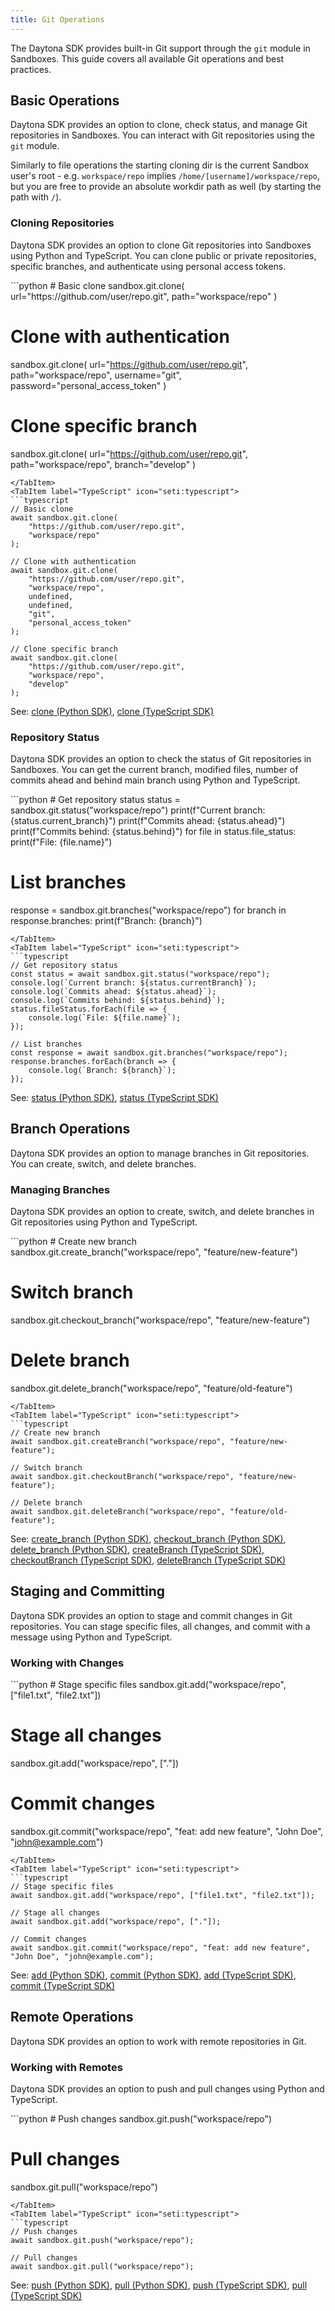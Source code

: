 ```yaml
---
title: Git Operations
---
```



The Daytona SDK provides built-in Git support through the `git` module in Sandboxes. This guide covers all available Git operations and best practices.

## Basic Operations

Daytona SDK provides an option to clone, check status, and manage Git repositories in Sandboxes. You can interact with Git repositories using the `git` module.

Similarly to file operations the starting cloning dir is the current Sandbox user's root - e.g. `workspace/repo` implies `/home/[username]/workspace/repo`, but you are free to provide an absolute workdir path as well (by starting the path with `/`).

### Cloning Repositories

Daytona SDK provides an option to clone Git repositories into Sandboxes using Python and TypeScript. You can clone public or private repositories, specific branches, and authenticate using personal access tokens.

<Tabs>
<TabItem label="Python" icon="seti:python">
```python
# Basic clone
sandbox.git.clone(
    url="https://github.com/user/repo.git",
    path="workspace/repo"
)

# Clone with authentication

sandbox.git.clone(
    url="https://github.com/user/repo.git",
    path="workspace/repo",
    username="git",
    password="personal_access_token"
)

# Clone specific branch

sandbox.git.clone(
    url="https://github.com/user/repo.git",
    path="workspace/repo",
    branch="develop"
)

```
</TabItem>
<TabItem label="TypeScript" icon="seti:typescript">
```typescript
// Basic clone
await sandbox.git.clone(
    "https://github.com/user/repo.git",
    "workspace/repo"
);

// Clone with authentication
await sandbox.git.clone(
    "https://github.com/user/repo.git",
    "workspace/repo",
    undefined,
    undefined,
    "git",
    "personal_access_token"
);

// Clone specific branch
await sandbox.git.clone(
    "https://github.com/user/repo.git",
    "workspace/repo",
    "develop"
);
```

</TabItem>
</Tabs>

See: [clone (Python SDK)](/docs/python-sdk/sync/git/#gitclone), [clone (TypeScript SDK)](/docs/typescript-sdk/git/#clone)

### Repository Status

Daytona SDK provides an option to check the status of Git repositories in Sandboxes. You can get the current branch, modified files, number of commits ahead and behind main branch using Python and TypeScript.

<Tabs>
<TabItem label="Python" icon="seti:python">
```python
# Get repository status
status = sandbox.git.status("workspace/repo")
print(f"Current branch: {status.current_branch}")
print(f"Commits ahead: {status.ahead}")
print(f"Commits behind: {status.behind}")
for file in status.file_status:
    print(f"File: {file.name}")

# List branches

response = sandbox.git.branches("workspace/repo")
for branch in response.branches:
    print(f"Branch: {branch}")

```
</TabItem>
<TabItem label="TypeScript" icon="seti:typescript">
```typescript
// Get repository status
const status = await sandbox.git.status("workspace/repo");
console.log(`Current branch: ${status.currentBranch}`);
console.log(`Commits ahead: ${status.ahead}`);
console.log(`Commits behind: ${status.behind}`);
status.fileStatus.forEach(file => {
    console.log(`File: ${file.name}`);
});

// List branches
const response = await sandbox.git.branches("workspace/repo");
response.branches.forEach(branch => {
    console.log(`Branch: ${branch}`);
});
```

</TabItem>
</Tabs>

See: [status (Python SDK)](/docs/python-sdk/sync/git/#gitstatus), [status (TypeScript SDK)](/docs/typescript-sdk/git/#status)

## Branch Operations

Daytona SDK provides an option to manage branches in Git repositories. You can create, switch, and delete branches.

### Managing Branches

Daytona SDK provides an option to create, switch, and delete branches in Git repositories using Python and TypeScript.

<Tabs>
<TabItem label="Python" icon="seti:python">
```python
# Create new branch
sandbox.git.create_branch("workspace/repo", "feature/new-feature")

# Switch branch

sandbox.git.checkout_branch("workspace/repo", "feature/new-feature")

# Delete branch

sandbox.git.delete_branch("workspace/repo", "feature/old-feature")

```
</TabItem>
<TabItem label="TypeScript" icon="seti:typescript">
```typescript
// Create new branch
await sandbox.git.createBranch("workspace/repo", "feature/new-feature");

// Switch branch
await sandbox.git.checkoutBranch("workspace/repo", "feature/new-feature");

// Delete branch
await sandbox.git.deleteBranch("workspace/repo", "feature/old-feature");
```

</TabItem>
</Tabs>

See: [create_branch (Python SDK)](/docs/python-sdk/sync/git/#gitcreate_branch), [checkout_branch (Python SDK)](/docs/python-sdk/sync/git/#gitcheckout_branch), [delete_branch (Python SDK)](/docs/python-sdk/sync/git/#gitdelete_branch), [createBranch (TypeScript SDK)](/docs/typescript-sdk/git/#createbranch), [checkoutBranch (TypeScript SDK)](/docs/typescript-sdk/git/#checkoutbranch), [deleteBranch (TypeScript SDK)](/docs/typescript-sdk/git/#deletebranch)

## Staging and Committing

Daytona SDK provides an option to stage and commit changes in Git repositories. You can stage specific files, all changes, and commit with a message using Python and TypeScript.

### Working with Changes

<Tabs>
<TabItem label="Python" icon="seti:python">
```python
# Stage specific files
sandbox.git.add("workspace/repo", ["file1.txt", "file2.txt"])

# Stage all changes

sandbox.git.add("workspace/repo", ["."])

# Commit changes

sandbox.git.commit("workspace/repo", "feat: add new feature", "John Doe", "john@example.com")

```
</TabItem>
<TabItem label="TypeScript" icon="seti:typescript">
```typescript
// Stage specific files
await sandbox.git.add("workspace/repo", ["file1.txt", "file2.txt"]);

// Stage all changes
await sandbox.git.add("workspace/repo", ["."]);

// Commit changes
await sandbox.git.commit("workspace/repo", "feat: add new feature", "John Doe", "john@example.com");
```

</TabItem>
</Tabs>

See: [add (Python SDK)](/docs/python-sdk/sync/git/#gitadd), [commit (Python SDK)](/docs/python-sdk/sync/git/#gitcommit), [add (TypeScript SDK)](/docs/typescript-sdk/git/#add), [commit (TypeScript SDK)](/docs/typescript-sdk/git/#commit)

## Remote Operations

Daytona SDK provides an option to work with remote repositories in Git.

### Working with Remotes

Daytona SDK provides an option to push and pull changes using Python and TypeScript.

<Tabs>
<TabItem label="Python" icon="seti:python">
```python
# Push changes
sandbox.git.push("workspace/repo")

# Pull changes
sandbox.git.pull("workspace/repo")

```
</TabItem>
<TabItem label="TypeScript" icon="seti:typescript">
```typescript
// Push changes
await sandbox.git.push("workspace/repo");

// Pull changes
await sandbox.git.pull("workspace/repo");
```

</TabItem>
</Tabs>

See: [push (Python SDK)](/docs/python-sdk/sync/git/#gitpush), [pull (Python SDK)](/docs/python-sdk/sync/git/#gitpull), [push (TypeScript SDK)](/docs/typescript-sdk/git/#push), [pull (TypeScript SDK)](/docs/typescript-sdk/git/#pull)
